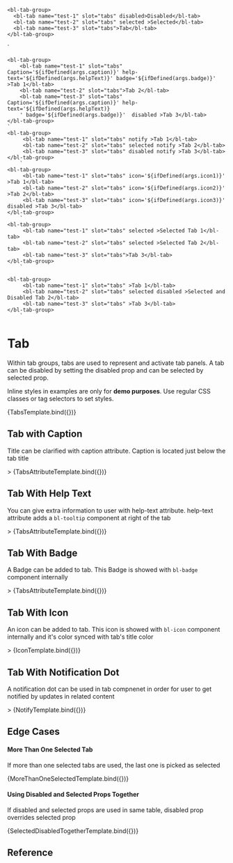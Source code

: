 
<Meta
  title="Components/Tab/Tab"
  component="bl-tab"
/>

    <bl-tab-group>
      <bl-tab name="test-1" slot="tabs" disabled>Disabled</bl-tab>
      <bl-tab name="test-2" slot="tabs" selected >Selected</bl-tab>
      <bl-tab name="test-3" slot="tabs">Tab</bl-tab>
    </bl-tab-group>
  `

    <bl-tab-group>
        <bl-tab name="test-1" slot="tabs" Caption='${ifDefined(args.caption)}' help-text='${ifDefined(args.helpText)}' badge='${ifDefined(args.badge)}' >Tab 1</bl-tab>
        <bl-tab name="test-2" slot="tabs">Tab 2</bl-tab>
        <bl-tab name="test-3" slot="tabs" Caption='${ifDefined(args.caption)}' help-text='${ifDefined(args.helpText)}
        ' badge='${ifDefined(args.badge)}'  disabled >Tab 3</bl-tab>
    </bl-tab-group>
    `
    <bl-tab-group>
         <bl-tab name="test-1" slot="tabs" notify >Tab 1</bl-tab>
         <bl-tab name="test-2" slot="tabs" selected notify >Tab 2</bl-tab>
         <bl-tab name="test-3" slot="tabs" disabled notify >Tab 3</bl-tab>
    </bl-tab-group>
        `
    <bl-tab-group>
         <bl-tab name="test-1" slot="tabs" icon='${ifDefined(args.icon1)}' >Tab 1</bl-tab>
         <bl-tab name="test-2" slot="tabs" icon='${ifDefined(args.icon2)}' >Tab 2</bl-tab>
         <bl-tab name="test-3" slot="tabs" icon='${ifDefined(args.icon3)}' disabled >Tab 3</bl-tab>
    </bl-tab-group>
        `
    <bl-tab-group>
         <bl-tab name="test-1" slot="tabs" selected >Selected Tab 1</bl-tab>
         <bl-tab name="test-2" slot="tabs" selected >Selected Tab 2</bl-tab>
         <bl-tab name="test-3" slot="tabs">Tab 3</bl-tab>
    </bl-tab-group>
        `

    <bl-tab-group>
         <bl-tab name="test-1" slot="tabs" >Tab 1</bl-tab>
         <bl-tab name="test-2" slot="tabs" selected disabled >Selected and Disabled Tab 2</bl-tab>
         <bl-tab name="test-3" slot="tabs" >Tab 3</bl-tab>
    </bl-tab-group>
        `

# Tab
Within tab groups, tabs are used to represent and activate tab panels. A tab can be disabled by setting the disabled prop and can be selected by selected prop.

<bl-alert variant="warning" icon>Inline styles in examples are only for **demo purposes**. Use regular CSS classes or tag selectors to set styles.</bl-alert>

<Canvas>
<Story name="Basic Usage">
    {TabsTemplate.bind({})}
  </Story>
</Canvas>


## Tab with Caption
Title can be clarified with caption attribute. Caption is located just below the tab title

<Canvas>
<Story name="Tab With Caption"  args={{ caption: 'Caption' }}>>
    {TabsAttributeTemplate.bind({})}
  </Story>
</Canvas>

## Tab With Help Text
You can give extra information to user with help-text attribute. help-text attribute adds a `bl-tooltip` component at right of the tab

<Canvas>
<Story name="Tab With Help Text"  args={{helpText:'helpText' }}>>
    {TabsAttributeTemplate.bind({})}
  </Story>
</Canvas>

## Tab With Badge
A Badge can be added to tab. This Badge is showed with `bl-badge` component internally

<Canvas>
<Story name="Tab With Badge"  args={{badge:'New' }}>>
    {TabsAttributeTemplate.bind({})}
  </Story>
</Canvas>

## Tab With Icon
An icon can be added to tab. This icon is showed with `bl-icon` component internally and it's color synced with tab's title color

<Canvas>
<Story name="Tab With Icon" args={{icon1:'heart', icon2:'settings', icon3:'book', icon4:'academy', icon5:'account', icon6:'attach', icon7:'award', icon8:'browser' }}>>
    {IconTemplate.bind({})}
 </Story>
</Canvas>

## Tab With Notification Dot
A notification dot can be used in tab compnenet in order for user to get notified by updates in related content

<Canvas>
<Story name="Tab With Notification Dot">>
    {NotifyTemplate.bind({})}
  </Story>
</Canvas>

## Edge Cases

#### More Than One Selected Tab
If more than one selected tabs are used, the last one is picked as selected

<Canvas>
<Story name="More Than One Selected Tab">
    {MoreThanOneSelectedTemplate.bind({})}
  </Story>
</Canvas>

#### Using Disabled and Selected Props Together
If disabled and selected props are used in same table, disabled prop overrides selected prop

<Canvas>
<Story name="Using Disabled and Selected Props Together">
    {SelectedDisabledTogetherTemplate.bind({})}
  </Story>
</Canvas>

## Reference

<ArgsTable of="bl-tab" />


